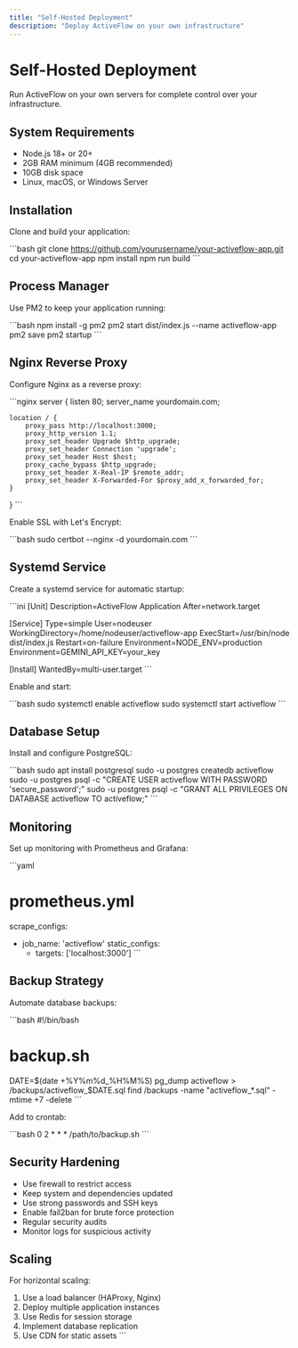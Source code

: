```yaml
---
title: "Self-Hosted Deployment"
description: "Deploy ActiveFlow on your own infrastructure"
---
```


# Self-Hosted Deployment

Run ActiveFlow on your own servers for complete control over your infrastructure.

## System Requirements

- Node.js 18+ or 20+
- 2GB RAM minimum (4GB recommended)
- 10GB disk space
- Linux, macOS, or Windows Server

## Installation

Clone and build your application:

\`\`\`bash
git clone https://github.com/yourusername/your-activeflow-app.git
cd your-activeflow-app
npm install
npm run build
\`\`\`

## Process Manager

Use PM2 to keep your application running:

\`\`\`bash
npm install -g pm2
pm2 start dist/index.js --name activeflow-app
pm2 save
pm2 startup
\`\`\`

## Nginx Reverse Proxy

Configure Nginx as a reverse proxy:

\`\`\`nginx
server {
    listen 80;
    server_name yourdomain.com;

    location / {
        proxy_pass http://localhost:3000;
        proxy_http_version 1.1;
        proxy_set_header Upgrade $http_upgrade;
        proxy_set_header Connection 'upgrade';
        proxy_set_header Host $host;
        proxy_cache_bypass $http_upgrade;
        proxy_set_header X-Real-IP $remote_addr;
        proxy_set_header X-Forwarded-For $proxy_add_x_forwarded_for;
    }
}
\`\`\`

Enable SSL with Let's Encrypt:

\`\`\`bash
sudo certbot --nginx -d yourdomain.com
\`\`\`

## Systemd Service

Create a systemd service for automatic startup:

\`\`\`ini
[Unit]
Description=ActiveFlow Application
After=network.target

[Service]
Type=simple
User=nodeuser
WorkingDirectory=/home/nodeuser/activeflow-app
ExecStart=/usr/bin/node dist/index.js
Restart=on-failure
Environment=NODE_ENV=production
Environment=GEMINI_API_KEY=your_key

[Install]
WantedBy=multi-user.target
\`\`\`

Enable and start:

\`\`\`bash
sudo systemctl enable activeflow
sudo systemctl start activeflow
\`\`\`

## Database Setup

Install and configure PostgreSQL:

\`\`\`bash
sudo apt install postgresql
sudo -u postgres createdb activeflow
sudo -u postgres psql -c "CREATE USER activeflow WITH PASSWORD 'secure_password';"
sudo -u postgres psql -c "GRANT ALL PRIVILEGES ON DATABASE activeflow TO activeflow;"
\`\`\`

## Monitoring

Set up monitoring with Prometheus and Grafana:

\`\`\`yaml
# prometheus.yml
scrape_configs:
  - job_name: 'activeflow'
    static_configs:
      - targets: ['localhost:3000']
\`\`\`

## Backup Strategy

Automate database backups:

\`\`\`bash
#!/bin/bash
# backup.sh
DATE=$(date +%Y%m%d_%H%M%S)
pg_dump activeflow > /backups/activeflow_$DATE.sql
find /backups -name "activeflow_*.sql" -mtime +7 -delete
\`\`\`

Add to crontab:

\`\`\`bash
0 2 * * * /path/to/backup.sh
\`\`\`

## Security Hardening

- Use firewall to restrict access
- Keep system and dependencies updated
- Use strong passwords and SSH keys
- Enable fail2ban for brute force protection
- Regular security audits
- Monitor logs for suspicious activity

## Scaling

For horizontal scaling:

1. Use a load balancer (HAProxy, Nginx)
2. Deploy multiple application instances
3. Use Redis for session storage
4. Implement database replication
5. Use CDN for static assets
\`\`\`
